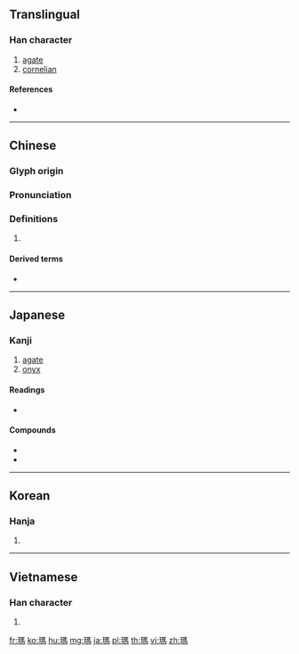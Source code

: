 {{character info/new}}
{{also|玛}}
==Translingual==

===Han character===
{{Han char|rn=96|rad=玉|as=10|sn=14|four=11127|canj=MGSQF}}

# [[agate]]
# [[cornelian]]

====References====
* {{Han ref|kx=0739.090|dkj=21156|dj=1149.140|hdz=21130.090|uh=746A|ud=29802|bh=BABF|bd=47807}}

----

==Chinese==
{{zh-forms|s=玛}}

===Glyph origin===
{{Han etym}}

===Pronunciation===
{{zh-pron
|m=mǎ
|c=maa5
|h=pfs=
|md=
|mn=
|w=
|mc=y
|oc=y
|cat=
}}

===Definitions===
{{zh-hanzi}}

# {{rfdef|lang=zh}}

====Derived terms====
* {{zh-l|瑪瑙}}

----

==Japanese==

===Kanji===
{{ja-kanji|grade=uc|rs=玉10}}

# [[agate]]
# [[onyx]]

====Readings====
* {{ja-readings|goon=[[め]] (me)|kanon=[[ば]] (ba)|kanyoon = [[ま]] (ma)}}

====Compounds====
* {{ja-r|縞瑪瑙|しまめのう}}
* {{ja-r|瑪瑙|めのう}}

----

==Korean==

===Hanja===
{{ko-hanja|hangeul=마|eumhun=|rv=ma|mr=ma|y=ma}}

# {{defn|lang=ko|sort=玉10}}

----

==Vietnamese==

===Han character===
{{vi-hantu|[[mã]], [[mẽ]]|rs=玉10}}

# {{defn|lang=vi|sort=玉10}}

[[fr:瑪]]
[[ko:瑪]]
[[hu:瑪]]
[[mg:瑪]]
[[ja:瑪]]
[[pl:瑪]]
[[th:瑪]]
[[vi:瑪]]
[[zh:瑪]]